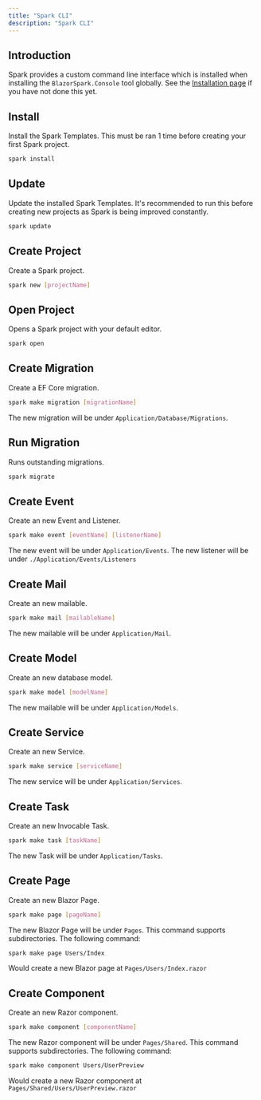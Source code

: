```yaml
---
title: "Spark CLI"
description: "Spark CLI"
---
```


## Introduction
Spark provides a custom command line interface which is installed when installing the `BlazorSpark.Console` tool globally. See the [Installation page](/docs/installation) if you have not done this yet.


## Install
Install the Spark Templates. This must be ran 1 time before creating your first Spark project.
```bash
spark install
```

## Update
Update the installed Spark Templates. It's recommended to run this before creating new projects as Spark is being improved constantly.
```bash
spark update
```

## Create Project
Create a Spark project.
```bash
spark new [projectName]
```

## Open Project
Opens a Spark project with your default editor.
```bash
spark open
```

## Create Migration
Create a EF Core migration.
```bash
spark make migration [migrationName]
```
The new migration will be under `Application/Database/Migrations`.

## Run Migration
Runs outstanding migrations.
```bash
spark migrate
```

## Create Event
Create an new Event and Listener.
```bash
spark make event [eventName] [listenerName]
```
The new event will be under `Application/Events`. The new listener will be under `./Application/Events/Listeners`

## Create Mail
Create an new mailable.
```bash
spark make mail [mailableName]
```
The new mailable will be under `Application/Mail`.

## Create Model
Create an new database model.
```bash
spark make model [modelName]
```
The new mailable will be under `Application/Models`.

## Create Service
Create an new Service.
```bash
spark make service [serviceName]
```
The new service will be under `Application/Services`.

## Create Task
Create an new Invocable Task.
```bash
spark make task [taskName]
```
The new Task will be under `Application/Tasks`.

## Create Page
Create an new Blazor Page.
```bash
spark make page [pageName]
```
The new Blazor Page will be under `Pages`. This command supports subdirectories. The following command:
```bash
spark make page Users/Index
```
Would create a new Blazor page at `Pages/Users/Index.razor`

## Create Component
Create an new Razor component.
```bash
spark make component [componentName]
```
The new Razor component will be under `Pages/Shared`. This command supports subdirectories. The following command:
```bash
spark make component Users/UserPreview
```
Would create a new Razor component at `Pages/Shared/Users/UserPreview.razor`
